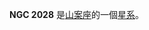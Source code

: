{{NGCInfoBox|NGCID=NGC 2028|發現者=約翰·弗里德里希·威廉·赫歇爾|發現日期=1836年11月12日|其他編號=ESO 56-SC152|曆元=J2000.0|赤經=5時33分48.6秒
|赤緯=-69°57'7"|星座=山案座|星體=星系|星等=12.9|表面亮度=|藍等=}}

'''NGC 2028''' 是[[山案座|山案座]]的一個[[星系|星系]]。

{{NGCReference|2028}}